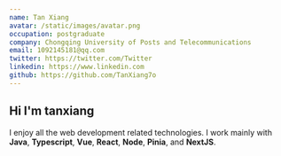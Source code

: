 ```yaml
---
name: Tan Xiang
avatar: /static/images/avatar.png
occupation: postgraduate
company: Chongqing University of Posts and Telecommunications
email: 1092145181@qq.com
twitter: https://twitter.com/Twitter
linkedin: https://www.linkedin.com
github: https://github.com/TanXiang7o
---
```


## Hi I'm tanxiang

I enjoy all the web development related technologies.
I work mainly with **Java**, **Typescript**, **Vue**, **React**, **Node**, **Pinia**, and **NextJS**.
